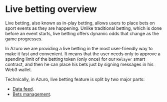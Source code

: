 # Live betting overview

Live betting, also known as in-play betting, allows users to place bets on sport events as they are happening.
Unlike traditional betting, which is done before an event starts, live betting offers dynamic odds that change as the game progresses.

In Azuro we are providing a live betting in the most user-friendly way to make it fast and convenient.
It means that the user needs only to approve a spending limit of the betting token (only once) for our `Relayer` smart contract,
and then he can place his bets just by signing messages in his Web3 wallet.

Technically, in Azuro, live betting feature is split by two major parts:

- [Data feed](/guides/live/data-retrieval).
- [Bets management](/guides/live/place-a-bet).

